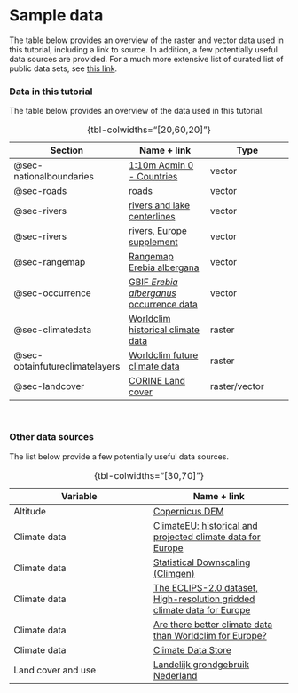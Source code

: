 # Sample data {#sec-sampledata}

The table below provides an overview of the raster and vector data used in this tutorial, including a link to source. In addition, a few potentially useful data sources are provided. For a much more extensive list of curated list of public data sets, see [this link](https://github.com/awesomedata/awesome-public-datasets).

### Data in this tutorial {.unnumbered}

The table below provides an overview of the data used in this tutorial.

| Section | Name + link | Type |
|----|----|----|
| @sec-nationalboundaries | [1:10m Admin 0 - Countries](https://www.naturalearthdata.com/downloads/10m-cultural-vectors/) | vector |
| @sec-roads | [roads](https://www.naturalearthdata.com/downloads/10m-cultural-vectors/roads/) | vector |
| @sec-rivers | [rivers and lake centerlines](https://www.naturalearthdata.com/downloads/10m-physical-vectors/10m-rivers-lake-centerlines/) | vector |
| @sec-rivers | [rivers, Europe supplement](https://www.naturalearthdata.com/downloads/10m-physical-vectors/10m-rivers-lake-centerlines/) | vector |
| @sec-rangemap | [Rangemap Erebia albergana](https://www.iucnredlist.org/search?query=Erebia%20albergana&searchType=species) | vector |
| @sec-occurrence | [GBIF *Erebia alberganus* occurrence data](https://www.gbif.org/species/5134543) | vector |
| @sec-climatedata | [Worldclim historical climate data](https://www.worldclim.org/data/worldclim21.html#) | raster |
| @sec-obtainfutureclimatelayers | [Worldclim future climate data](https://www.worldclim.org/data/cmip6/cmip6climate.html) | raster |
| @sec-landcover | [CORINE Land cover](https://land.copernicus.eu/en/products/corine-land-cover) | raster/vector |

: {tbl-colwidths="\[20,60,20\]"}

<br>

### Other data sources {.unnumbered}

The list below provide a few potentially useful data sources.

| Variable | Name + link |
|----|----|
| Altitude | [Copernicus DEM](https://dataspace.copernicus.eu/explore-data/data-collections/copernicus-contributing-missions/collections-description/COP-DEM) |
| Climate data | [ClimateEU: historical and projected climate data for Europe](https://sites.ualberta.ca/~ahamann/data/climateeu.html) |
| Climate data | [Statistical Downscaling (Climgen)](https://www.ccafs-climate.org/statistical_downscaling_climgen/) |
| Climate data | [The ECLIPS-2.0 dataset, High-resolution gridded climate data for Europe](https://zenodo.org/records/3952159) |
| Climate data | [Are there better climate data than Worldclim for Europe?](https://gis.stackexchange.com/questions/82186/are-there-better-climate-data-than-worldclim-for-europe) |
| Climate data | [Climate Data Store](https://cds.climate.copernicus.eu/datasets) |
| Land cover and use | [Landelijk grondgebruik Nederland](https://lgn.nl/) |

: {tbl-colwidths="\[30,70\]"}
